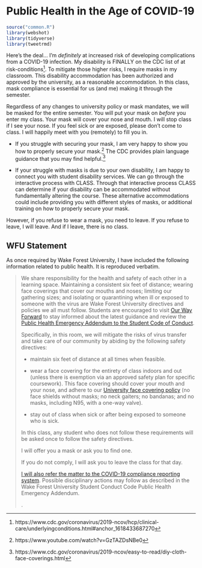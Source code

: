 # Public Health in the Age of COVID-19

```r
source("common.R")
library(webshot)
library(tidyverse)
library(tweetrmd)
```

Here's the deal... I'm *definitely* at increased risk of developing complications from a COVID-19 infection. My disability is FINALLY on the CDC list of at risk-conditions^[https://www.cdc.gov/coronavirus/2019-ncov/hcp/clinical-care/underlyingconditions.html#anchor_1618433687270]. To mitigate those higher risks, I require masks in my classroom. This disability accommodation has been authorized and approved by the university, as a reasonable accommodation. In this class, mask compliance is essential for us (and me) making it through the semester. <!-- At present, I am in the position where I have to put my health in your hands. I have many thoughts as to why, how, and who has led to me being in this present position. I don't fault students. However, I need you to understand that the stakes are high. -->

Regardless of any changes to university policy or mask mandates, we will be masked for the entire semester. You will put your mask on *before* you enter my class. Your mask will cover your nose and mouth. I will stop class if I see your nose. 
If you feel sick or are exposed, please don't come to class. I will happily meet with you (remotely) to fill you in. 

- If you struggle with securing your mask, I am very happy to show you how to properly secure your mask.^[https://www.youtube.com/watch?v=GzTAZDsNBe0] The CDC provides plain language guidance that you may find helpful.^[https://www.cdc.gov/coronavirus/2019-ncov/easy-to-read/diy-cloth-face-coverings.html]

- If your struggle with masks is due to your own disability, I am happy to connect you with student disability services. We can go through the interactive process with CLASS. Through that interactive process CLASS can determine if your disability can be accommodated without fundamentally altering the course. These alternative accommodations could include providing you with different styles of masks, or additional training on how to properly secure your mask.

However, if you refuse to wear a mask, you need to leave. If you refuse to leave, I will leave. And if I leave, there is no class.

<!--
## Masks and Equity

Although university policy states that we can request masks instead of requiring them (barring specific circumstances), we can not provide an equitable and just atmosphere for learning if we are not protecting one another from COVID by masking. Refusing to mask indoors is a manifestation of ableism and racism, an exercise of individual privilege that tells the most vulnerable that their health does not matter. To practice community care, we will mask to protect those of us with compromised immune systems, those of us with family members unable to get vaccinated, those of us who do not want to transmit the virus to others, and those of us who want to avoid re/infection.


```r
"https://twitter.com/justjess_PhD/status/1556790562711281666" %>%
try_include_tweet(omit_script = FALSE)
```


```r
"https://twitter.com/Nicole_Lee_Sch/status/1491793104348712965" %>%
try_include_tweet()
```
-->

## WFU Statement

As once required by Wake Forest University, I have included the following information related to public health. It is reproduced verbatim. 

> We share responsibility for the health and safety of each other in a learning space. Maintaining a consistent six feet of distance; wearing face coverings that cover our mouths and noses; limiting our gathering sizes; and isolating or quarantining when ill or exposed to someone with the virus are Wake Forest University directives and policies we all must follow. Students are encouraged to visit [Our Way Forward](https://ourwayforward.wfu.edu/) to stay informed about the latest guidance and review the [Public Health Emergency Addendum to the Student Code of Conduct](https://studentconduct.wfu.edu/undergraduate-student-handbook/public-health-emergency-addendum/).  
>
> Specifically, in this room, we will mitigate the risks of virus transfer and take care of our community by abiding by the following safety directives: 
>
> - maintain six feet of distance at all times when feasible. 
>
> - wear a face covering for the entirety of class indoors and out (unless there is exemption via an approved safety plan for specific coursework). This face covering should cover your mouth and your nose, and adhere to our [University face covering policy](https://drive.google.com/file/d/1Tqo-by1sjmc-kWUTwAqeNdaHq8OBsU9B/view) (no face shields without masks; no neck gaiters; no bandanas; and no masks, including N95, with a one-way valve). 
>
> - stay out of class when sick or after being exposed to someone who is sick.
>
> In this class, any student who does not follow these requirements will be asked once to follow the safety directives. 
>
> I will offer you a mask or ask you to find one. 
> 
> If you do not comply, I will ask you to leave the class for that day. 
>
> [I will also refer the matter to the COVID-19 compliance reporting system](https://cm.maxient.com/reportingform.php?WakeForestUniv&layout_id=40). Possible disciplinary actions may follow as described in the Wake Forest University Student Conduct Code Public Health Emergency Addendum.
>
> .


